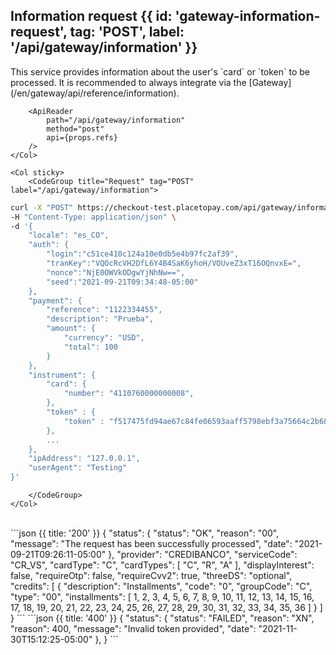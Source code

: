 
## Information request {{ id: 'gateway-information-request', tag: 'POST', label: '/api/gateway/information' }}

<Row>
    <Col>
        This service provides information about the user's `card` or `token` to be processed. It is recommended to always integrate via the [Gateway](/en/gateway/api/reference/information).

        <ApiReader
            path="/api/gateway/information"
            method="post"
            api={props.refs}
        />
    </Col>

    <Col sticky>
        <CodeGroup title="Request" tag="POST" label="/api/gateway/information">
```bash {{ title: 'cURL' }}
curl -X "POST" https://checkout-test.placetopay.com/api/gateway/information \
-H "Content-Type: application/json" \
-d '{
    "locale": "es_CO",
    "auth": {
        "login":"c51ce410c124a10e0db5e4b97fc2af39",
        "tranKey":"VQOcRcVH2DfL6Y4B4SaK6yhoH/VOUveZ3xT16OQnvxE=",
        "nonce":"NjE0OWVkODgwYjNhNw==",
        "seed":"2021-09-21T09:34:48-05:00"
    },
    "payment": {
        "reference": "1122334455",
        "description": "Prueba",
        "amount": {
            "currency": "USD",
            "total": 100
        }
    },
    "instrument": {
        "card": {
            "number": "4110760000000008",
        },
        "token" : {
            "token" : "f517475fd94ae67c84fe06593aaff5798ebf3a75664c2b6816024eb297be321e",
        },
        ...
    },
    "ipAddress": "127.0.0.1",
    "userAgent": "Testing"
}'
```
        </CodeGroup>
    </Col>
</Row>

<Row>
    <Col>
        <ApiReader
            path="/api/gateway/information"
            method="post"
            type="response"
            api={props.refs}
        />
    </Col>
    <Col sticky>
        <br />
        <CodeGroup title="Response">
```json {{ title: '200' }}
    {
        "status": {
            "status": "OK",
            "reason": "00",
            "message": "The request has been successfully processed",
            "date": "2021-09-21T09:26:11-05:00"
        },
        "provider": "CREDIBANCO",
        "serviceCode": "CR_VS",
        "cardType": "C",
        "cardTypes": [
            "C",
            "R",
            "A"
        ],
        "displayInterest": false,
        "requireOtp": false,
        "requireCvv2": true,
        "threeDS": "optional",
        "credits": [
            {
                "description": "Installments",
                "code": "0",
                "groupCode": "C",
                "type": "00",
                "installments": [
                    1,
                    2,
                    3,
                    4,
                    5,
                    6,
                    7,
                    8,
                    9,
                    10,
                    11,
                    12,
                    13,
                    14,
                    15,
                    16,
                    17,
                    18,
                    19,
                    20,
                    21,
                    22,
                    23,
                    24,
                    25,
                    26,
                    27,
                    28,
                    29,
                    30,
                    31,
                    32,
                    33,
                    34,
                    35,
                    36
                ]
            }
        ]
    }
```
```json {{ title: '400' }}
{
    "status": {
        "status": "FAILED",
        "reason": "XN",
        "reason": 400,
        "message": "Invalid token provided",
        "date": "2021-11-30T15:12:25-05:00"
    },
}
```
        </CodeGroup>
    </Col>
</Row>